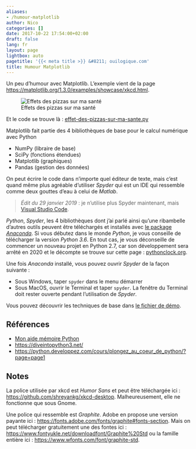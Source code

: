 ```yaml
---
aliases:
- /humour-matplotlib
author: Nico
categories: []
date: 2017-10-22 17:54:00+02:00
draft: false
lang: fr
layout: page
lightbox: auto
pagetitle: '{{< meta title >}} &#8211; ouilogique.com'
title: Humour Matplotlib
---
```


Un peu d’humour avec Matplotlib. L’exemple vient de la page <https://matplotlib.org/1.3.0/examples/showcase/xkcd.html>.

![Effets des pizzas sur ma santé][img_1]

[img_1]: ./images/effet-des-pizzas-sur-ma-sante.png

Et le code se trouve là : [effet-des-pizzas-sur-ma-sante.py][effet-des-pizzas-sur-ma-sante]

Matplotlib fait partie des 4 bibliothèques de base pour le calcul numérique avec Python

-   NumPy (libraire de base)
-   SciPy (fonctions étendues)
-   Matplotlib (graphiques)
-   Pandas (gestion des données)

On peut écrire le code dans n’importe quel éditeur de texte, mais c’est quand même plus agréable d’utiliser _Spyder_ qui est un IDE qui ressemble comme deux gouttes d’eau à celui de _Matlab_.

> *Édit du 29 janvier 2019* : je n’utilise plus Spyder maintenant, mais [Visual Studio Code](https://code.visualstudio.com/).

_Python_, _Spyder_, les 4 bibliothèques dont j’ai parlé ainsi qu’une ribambelle d’autres outils peuvent être téléchargés et installés avec [le package _Anaconda_](https://www.anaconda.com/download/). Si vous débutez dans le monde _Python_, je vous conseille de télécharger la version _Python 3.6_. En tout cas, je vous déconseille de commencer un nouveau projet en Python 2.7, car son développement sera arrêté en 2020 et le décompte se trouve sur cette page : [pythonclock.org](https://pythonclock.org/).

Une fois _Anaconda_ installé, vous pouvez ouvrir _Spyder_ de la façon suivante :

-   Sous Windows, taper `spyder` dans le menu démarrer
-   Sous MacOS, ouvrir le Terminal et taper `spyder`. La fenêtre du Terminal doit rester ouverte pendant l’utilisation de _Spyder_.

Vous pouvez découvrir les techniques de base dans [le fichier de démo][demo].

## Références

-   [Mon aide mémoire Python](./docs/python_aide-memoire.py)
-   <https://diveintopython3.net/>
-   <https://python.developpez.com/cours/plongez_au_coeur_de_python/?page=page1>

[effet-des-pizzas-sur-ma-sante]: ./docs/effet-des-pizzas-sur-ma-sante.py
[demo]: ./docs/demo.py

## Notes

La police utilisée par xkcd est _Humor Sans_ et peut être téléchargée ici : <https://github.com/shreyankg/xkcd-desktop>. Malheureusement, elle ne fonctionne que sous Gnome.

Une police qui ressemble est _Graphite_. Adobe en propose une version payante ici : <https://fonts.adobe.com/fonts/graphite#fonts-section>. Mais on peut télécharger gratuitement une des fontes ici : <https://www.fontyukle.net/downloadfont/Graphite%20Std> ou la famille entière ici : <https://www.wfonts.com/font/graphite-std>.
